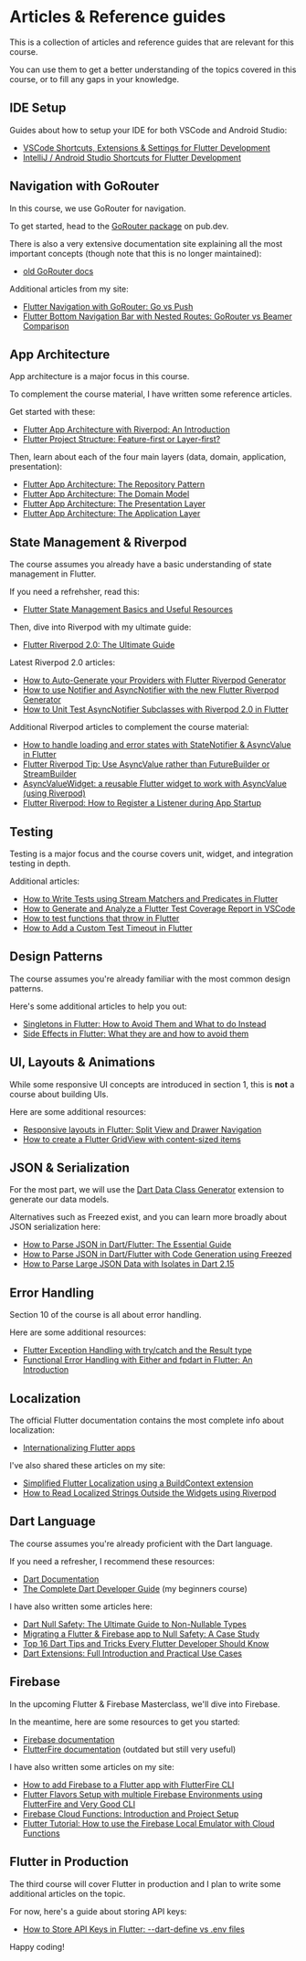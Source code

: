 # Articles & Reference guides

This is a collection of articles and reference guides that are relevant for this course.

You can use them to get a better understanding of the topics covered in this course, or to fill any gaps in your knowledge.

## IDE Setup

Guides about how to setup your IDE for both VSCode and Android Studio:

- [VSCode Shortcuts, Extensions & Settings for Flutter Development](https://codewithandrea.com/articles/vscode-shortcuts-extensions-settings-flutter-development/)
- [IntelliJ / Android Studio Shortcuts for Flutter Development](https://codewithandrea.com/articles/intellij-keyboard-shortcuts-flutter-development/)

## Navigation with GoRouter

In this course, we use GoRouter for navigation.

To get started, head to the [GoRouter package](https://pub.dev/packages/go_router) on pub.dev.

There is also a very extensive documentation site explaining all the most important concepts (though note that this is no longer maintained):

- [old GoRouter docs](https://docs.page/csells/go_router)

Additional articles from my site:

- [Flutter Navigation with GoRouter: Go vs Push](https://codewithandrea.com/articles/flutter-navigation-gorouter-go-vs-push/)
- [Flutter Bottom Navigation Bar with Nested Routes: GoRouter vs Beamer Comparison](https://codewithandrea.com/articles/flutter-bottom-navigation-bar-nested-routes-gorouter-beamer/)

## App Architecture

App architecture is a major focus in this course.

To complement the course material, I have written some reference articles.

Get started with these:

- [Flutter App Architecture with Riverpod: An Introduction](https://codewithandrea.com/articles/flutter-app-architecture-riverpod-introduction/)
- [Flutter Project Structure: Feature-first or Layer-first?](https://codewithandrea.com/articles/flutter-project-structure/)

Then, learn about each of the four main layers (data, domain, application, presentation):

- [Flutter App Architecture: The Repository Pattern](https://codewithandrea.com/articles/flutter-repository-pattern/)
- [Flutter App Architecture: The Domain Model](https://codewithandrea.com/articles/flutter-app-architecture-domain-model/)
- [Flutter App Architecture: The Presentation Layer](https://codewithandrea.com/articles/flutter-presentation-layer/)
- [Flutter App Architecture: The Application Layer](https://codewithandrea.com/articles/flutter-app-architecture-application-layer/)

## State Management & Riverpod

The course assumes you already have a basic understanding of state management in Flutter.

If you need a refrehsher, read this:

- [Flutter State Management Basics and Useful Resources](https://codewithandrea.com/videos/flutter-state-management-basics/)

Then, dive into Riverpod with my ultimate guide:

- [Flutter Riverpod 2.0: The Ultimate Guide](https://codewithandrea.com/articles/flutter-state-management-riverpod/)

Latest Riverpod 2.0 articles:

- [How to Auto-Generate your Providers with Flutter Riverpod Generator](https://codewithandrea.com/articles/flutter-riverpod-generator/)
- [How to use Notifier and AsyncNotifier with the new Flutter Riverpod Generator](https://codewithandrea.com/articles/flutter-riverpod-async-notifier/)
- [How to Unit Test AsyncNotifier Subclasses with Riverpod 2.0 in Flutter](https://codewithandrea.com/articles/unit-test-async-notifier-riverpod/)

Additional Riverpod articles to complement the course material:

- [How to handle loading and error states with StateNotifier & AsyncValue in Flutter](https://codewithandrea.com/articles/loading-error-states-state-notifier-async-value/)
- [Flutter Riverpod Tip: Use AsyncValue rather than FutureBuilder or StreamBuilder](https://codewithandrea.com/articles/flutter-use-async-value-not-future-stream-builder/)
- [AsyncValueWidget: a reusable Flutter widget to work with AsyncValue (using Riverpod)](https://codewithandrea.com/articles/async-value-widget-riverpod/)
- [Flutter Riverpod: How to Register a Listener during App Startup](https://codewithandrea.com/articles/riverpod-initialize-listener-app-startup/)

## Testing

Testing is a major focus and the course covers unit, widget, and integration testing in depth.

Additional articles:

- [How to Write Tests using Stream Matchers and Predicates in Flutter](https://codewithandrea.com/articles/async-tests-streams-flutter/)
- [How to Generate and Analyze a Flutter Test Coverage Report in VSCode](https://codewithandrea.com/articles/flutter-test-coverage/)
- [How to test functions that throw in Flutter](https://codewithandrea.com/tips/flutter-test-expect-tear-off/)
- [How to Add a Custom Test Timeout in Flutter](https://codewithandrea.com/tips/custom-test-timeout-flutter/)

## Design Patterns

The course assumes you're already familiar with the most common design patterns.

Here's some additional articles to help you out:

- [Singletons in Flutter: How to Avoid Them and What to do Instead](https://codewithandrea.com/articles/flutter-singletons/)
- [Side Effects in Flutter: What they are and how to avoid them](https://codewithandrea.com/articles/side-effects-flutter/)

## UI, Layouts & Animations

While some responsive UI concepts are introduced in section 1, this is **not** a course about building UIs.

Here are some additional resources:

- [Responsive layouts in Flutter: Split View and Drawer Navigation](https://codewithandrea.com/articles/flutter-responsive-layouts-split-view-drawer-navigation/)
- [How to create a Flutter GridView with content-sized items](https://codewithandrea.com/articles/flutter-layout-grid-content-sized-items/)

## JSON & Serialization

For the most part, we will use the [Dart Data Class Generator](https://marketplace.visualstudio.com/items?itemName=hzgood.dart-data-class-generator) extension to generate our data models.

Alternatives such as Freezed exist, and you can learn more broadly about JSON serialization here:

- [How to Parse JSON in Dart/Flutter: The Essential Guide](https://codewithandrea.com/articles/parse-json-dart/)
- [How to Parse JSON in Dart/Flutter with Code Generation using Freezed](https://codewithandrea.com/articles/parse-json-dart-codegen-freezed/)
- [How to Parse Large JSON Data with Isolates in Dart 2.15](https://codewithandrea.com/articles/parse-large-json-dart-isolates/)

## Error Handling

Section 10 of the course is all about error handling.

Here are some additional resources:

- [Flutter Exception Handling with try/catch and the Result type](https://codewithandrea.com/articles/flutter-exception-handling-try-catch-result-type/)
- [Functional Error Handling with Either and fpdart in Flutter: An Introduction](https://codewithandrea.com/articles/functional-error-handling-either-fpdart/)

## Localization

The official Flutter documentation contains the most complete info about localization:

- [Internationalizing Flutter apps](https://docs.flutter.dev/development/accessibility-and-localization/internationalization)

I've also shared these articles on my site:

- [Simplified Flutter Localization using a BuildContext extension](https://codewithandrea.com/articles/flutter-localization-build-context-extension/)
- [How to Read Localized Strings Outside the Widgets using Riverpod](https://codewithandrea.com/articles/app-localizations-outside-widgets-riverpod/)

## Dart Language

The course assumes you're already proficient with the Dart language.

If you need a refresher, I recommend these resources:

- [Dart Documentation](https://dart.dev/guides)
- [The Complete Dart Developer Guide](https://codewithandrea.com/courses/complete-dart-guide/) (my beginners course)

I have also written some articles here:

- [Dart Null Safety: The Ultimate Guide to Non-Nullable Types](https://codewithandrea.com/videos/dart-null-safety-ultimate-guide-non-nullable-types/)
- [Migrating a Flutter & Firebase app to Null Safety: A Case Study](https://codewithandrea.com/articles/migrating-flutter-firebase-app-null-safety/)
- [Top 16 Dart Tips and Tricks Every Flutter Developer Should Know](https://codewithandrea.com/videos/top-dart-tips-and-tricks-for-flutter-devs/)
- [Dart Extensions: Full Introduction and Practical Use Cases](https://codewithandrea.com/videos/dart-extensions-full-introduction/)

## Firebase

In the upcoming Flutter & Firebase Masterclass, we'll dive into Firebase.

In the meantime, here are some resources to get you started:

- [Firebase documentation](https://firebase.google.com/docs)
- [FlutterFire documentation](https://firebase.flutter.dev/docs/overview/) (outdated but still very useful)

I have also written some articles on my site:

- [How to add Firebase to a Flutter app with FlutterFire CLI](https://codewithandrea.com/articles/flutter-firebase-flutterfire-cli/)
- [Flutter Flavors Setup with multiple Firebase Environments using FlutterFire and Very Good CLI](https://codewithandrea.com/articles/flutter-flavors-for-firebase-apps/)
- [Firebase Cloud Functions: Introduction and Project Setup](https://codewithandrea.com/articles/firebase-cloud-functions/)
- [Flutter Tutorial: How to use the Firebase Local Emulator with Cloud Functions](https://codewithandrea.com/articles/flutter-tutorial-firebase-cloud-functions/)

## Flutter in Production

The third course will cover Flutter in production and I plan to write some additional articles on the topic.

For now, here's a guide about storing API keys:

- [How to Store API Keys in Flutter: --dart-define vs .env files](https://codewithandrea.com/articles/flutter-api-keys-dart-define-env-files/)


Happy coding!